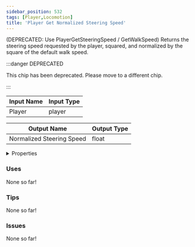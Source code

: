 ```yaml
---
sidebar_position: 532
tags: [Player,Locomotion]
title: 'Player Get Normalized Steering Speed'
---
```


(DEPRECATED: Use PlayerGetSteeringSpeed / GetWalkSpeed) Returns the steering speed requested by the player, squared, and normalized by the square of the default walk speed.

:::danger DEPRECATED

This chip has been deprecated. Please move to a different chip.

:::

<DocusaurusSvg />

| Input Name | Input Type |
|-----------|-----------|
| Player | player |

| Output Name | Output Type |
|-----------|-----------|
| Normalized Steering Speed | float |


<details>
  <summary>Properties</summary>
  <div>
    <div>
    <table>
      <thead>
        <tr>
          <th>Is beta required?</th>
          <th>Yes</th>
        </tr>
        <tr>
          <th>Is this chip a trolling risk?</th>
          <th>No</th>
        </tr>
        <tr>
          <th>Is this chip a role assignment risk?</th>
          <th>No</th>
        </tr>
        <tr>
          <th>Chip UUID</th>
          <th>1eb70662-4a75-4120-9713-11dbbeedc740</th>
        </tr>
        <tr>
          <th>Room availability</th>
          <th>Available everywhere</th>
        </tr>
      </thead>
    </table>
    </div>
  </div>
</details>

### Uses

None so far!

### Tips

None so far!

### Issues

None so far!